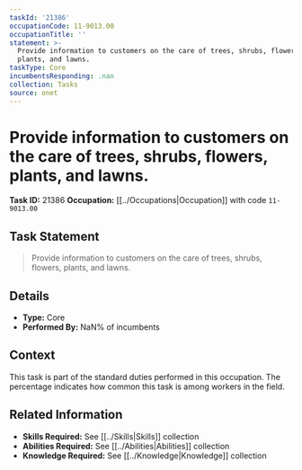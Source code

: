 ```yaml
---
taskId: '21386'
occupationCode: 11-9013.00
occupationTitle: ''
statement: >-
  Provide information to customers on the care of trees, shrubs, flowers,
  plants, and lawns.
taskType: Core
incumbentsResponding: .nan
collection: Tasks
source: onet
---
```

# Provide information to customers on the care of trees, shrubs, flowers, plants, and lawns.

**Task ID:** 21386
**Occupation:** [[../Occupations|Occupation]] with code `11-9013.00`

## Task Statement

> Provide information to customers on the care of trees, shrubs, flowers, plants, and lawns.

## Details

- **Type:** Core
- **Performed By:** NaN% of incumbents

## Context

This task is part of the standard duties performed in this occupation. The percentage indicates how common this task is among workers in the field.

## Related Information

- **Skills Required:** See [[../Skills|Skills]] collection
- **Abilities Required:** See [[../Abilities|Abilities]] collection
- **Knowledge Required:** See [[../Knowledge|Knowledge]] collection
